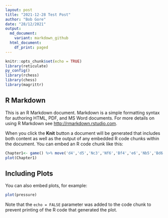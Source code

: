 ```yaml
---
layout: post
title: "2021-12-28 Test Post"
author: "Bob Gore"
date: "28/12/2021"
output:
  md_document:
    variant: markdown_github
  html_document:
    df_print: paged
---
```


```r
knitr::opts_chunk$set(echo = TRUE)
library(reticulate)
py_config()
library(rchess)
library(chess)
library(magrittr)
```

## R Markdown

This is an R Markdown document. Markdown is a simple formatting syntax for authoring HTML, PDF, and MS Word documents. For more details on using R Markdown see <http://rmarkdown.rstudio.com>.

When you click the **Knit** button a document will be generated that includes both content as well as the output of any embedded R code chunks within the document. You can embed an R code chunk like this:

```r
Chapter1<- game() %>% move('d4','d5','Nc3','Nf6','Bf4','e6','Nb5','Bd6','Nxd6+','cxd6', 'e3', 'Nc6', 'Nf3', 'h6', 'h3', 'O-O','Be2', 'Re8','c3','Qb6')
plot(Chapter1)
```

## Including Plots

You can also embed plots, for example:

```r
plot(pressure)
```

Note that the `echo = FALSE` parameter was added to the code chunk to prevent printing of the R code that generated the plot.
